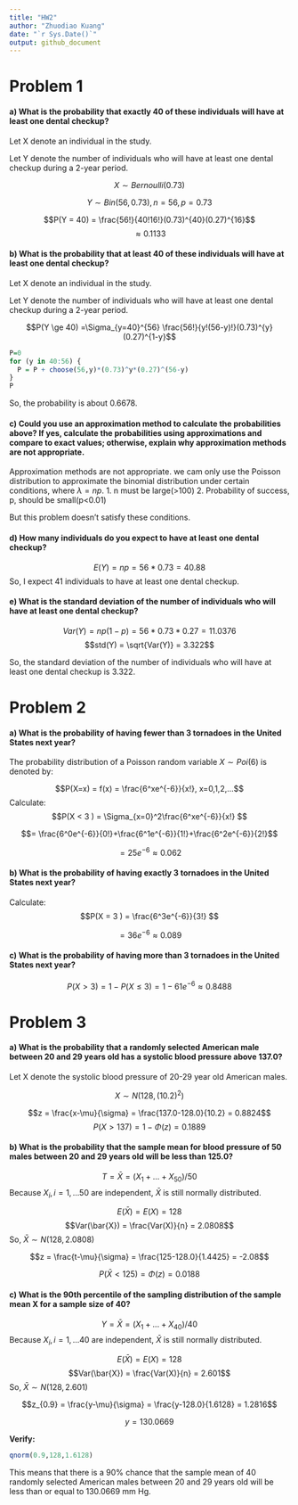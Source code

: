 ```yaml
---
title: "HW2"
author: "Zhuodiao Kuang"
date: "`r Sys.Date()`"
output: github_document
---
```





# Problem 1

#### a) What is the probability that exactly 40 of these individuals will have at least one dental checkup?

Let X denote an individual in the study.

Let Y denote the number of individuals who will have at least one dental checkup during a 2-year period.

$$X \sim Bernoulli(0.73) $$

$$Y \sim Bin(56, 0.73), n=56, p=0.73$$

$$P(Y = 40) = \frac{56!}{40!16!}(0.73)^{40}(0.27)^{16}$$
$$ \approx 0.1133$$



#### b) What is the probability that at least 40 of these individuals will have at least one dental checkup?

Let X denote an individual in the study.

Let Y denote the number of individuals who will have at least one dental checkup during a 2-year period.



$$P(Y \ge 40) =\Sigma_{y=40}^{56} \frac{56!}{y!(56-y)!}(0.73)^{y}(0.27)^{1-y}$$

```r
P=0
for (y in 40:56) {
  P = P + choose(56,y)*(0.73)^y*(0.27)^(56-y)
}
P
```

So, the probability is about 0.6678.

#### c) Could you use an approximation method to calculate the probabilities above? If yes, calculate the probabilities using approximations and compare to exact values; otherwise, explain why approximation methods are not appropriate.

Approximation methods are not appropriate. we cam only use the Poisson distribution to approximate the binomial distribution under certain conditions, where $\lambda = np$.
1. n must be large(>100)
2. Probability of success, p, should be small(p<0.01)

But this problem doesn't satisfy these conditions.

#### d) How many individuals do you expect to have at least one dental checkup?

$$E(Y) = np = 56*0.73 = 40.88$$
So, I expect 41 individuals to have at least one dental checkup.


#### e) What is the standard deviation of the number of individuals who will have at least one dental checkup?

$$Var(Y) = np(1-p) = 56*0.73*0.27 = 11.0376$$
$$std(Y) = \sqrt{Var(Y)} = 3.322$$

So, the standard deviation of the number of individuals who will have at least one dental checkup is 3.322.

# Problem 2 


#### a) What is the probability of having fewer than 3 tornadoes in the United States next year?

The probability distribution of a Poisson random variable $X \sim Poi(6)$ is denoted by: 

$$P(X=x) = f(x) = \frac{6^xe^{-6}}{x!}, x=0,1,2,...$$
Calculate: 
$$P(X < 3 ) = \Sigma_{x=0}^2\frac{6^xe^{-6}}{x!} $$

$$= \frac{6^0e^{-6}}{0!}+\frac{6^1e^{-6}}{1!}+\frac{6^2e^{-6}}{2!}$$

$$=25e^{-6} \approx 0.062$$

#### b) What is the probability of having exactly 3 tornadoes in the United States next year?

Calculate: 
$$P(X = 3 ) = \frac{6^3e^{-6}}{3!} $$

$$=36e^{-6} \approx 0.089$$


#### c) What is the probability of having more than 3 tornadoes in the United States next year?


$$P(X>3) = 1-P(X \le 3) =1 - 61e^{-6} \approx 0.8488$$

# Problem 3



#### a) What is the probability that a randomly selected American male between 20 and 29 years old has a systolic blood pressure above 137.0?

Let X denote the systolic blood pressure of 20-29 year old American males. 

$$X \sim N(128,(10.2)^2)$$

$$z = \frac{x-\mu}{\sigma} = \frac{137.0-128.0}{10.2} = 0.8824$$
$$P(X>137) = 1-\Phi(z)=0.1889$$

#### b) What is the probability that the sample mean for blood pressure of 50 males between 20 and 29 years old will be less than 125.0?

$$T = \bar{X} = (X_1+...+X_{50})/50$$
Because $X_i, i=1,...50$ are independent, $\bar{X}$ is still normally distributed.

$$E(\bar{X}) = E(X) = 128$$
$$Var(\bar{X}) = \frac{Var(X)}{n} = 2.0808$$
So, $\bar{X} \sim N(128,2.0808)$

$$z = \frac{t-\mu}{\sigma} = \frac{125-128.0}{1.4425} = -2.08$$


$$P(\bar{X}<125) = \Phi(z)=0.0188$$


#### c) What is the 90th percentile of the sampling distribution of the sample mean X for a sample size of 40?



$$Y = \bar{X} = (X_1+...+X_{40})/40$$
Because $X_i, i=1,...40$ are independent, $\bar{X}$ is still normally distributed.

$$E(\bar{X}) = E(X) = 128$$
$$Var(\bar{X}) = \frac{Var(X)}{n} = 2.601$$
So, $\bar{X} \sim N(128,2.601)$

$$z_{0.9} = \frac{y-\mu}{\sigma} = \frac{y-128.0}{1.6128} = 1.2816$$

$$y = 130.0669$$

**Verify:**

```r
qnorm(0.9,128,1.6128)
```

This means that there is a 90% chance that the sample mean of 40 randomly selected American males between 20 and 29 years old will be less than or equal to 130.0669 mm Hg.

